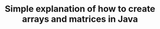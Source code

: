 ---
title: "Simple explanation of how to create arrays and matrices in Java"
createdAt: 2022-06-06
updatedAt: 2022-06-06
category: "Java"
---